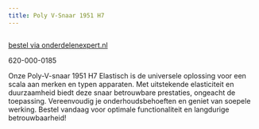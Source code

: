 ```yaml
---
title: Poly V-Snaar 1951 H7
---
```



<Image src={imageProduct} width={imageProduct.width} alt="" />

[bestel via onderdelenexpert.nl](https://www.onderdelenexpert.nl/poly-v-snaar-1951-h7-1951h7)

620-000-0185

Onze Poly-V-snaar 1951 H7 Elastisch is de universele oplossing voor een scala aan merken en typen apparaten. Met uitstekende elasticiteit en duurzaamheid biedt deze snaar betrouwbare prestaties, ongeacht de toepassing. Vereenvoudig je onderhoudsbehoeften en geniet van soepele werking. Bestel vandaag voor optimale functionaliteit en langdurige betrouwbaarheid!
